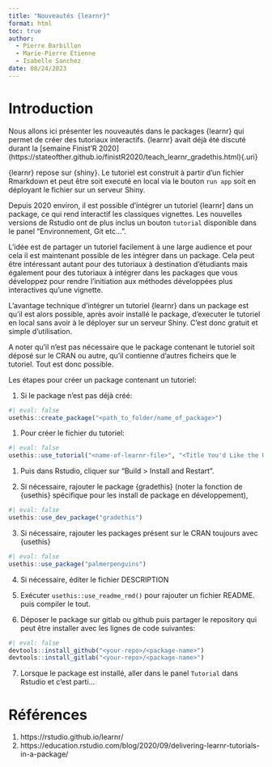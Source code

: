 ```yaml
---
title: "Nouveautés {learnr}"
format: html
toc: true
author: 
  - Pierre Barbillon
  - Marie-Pierre Etienne
  - Isabelle Sanchez
date: 08/24/2023
---
```


# Introduction

Nous allons ici présenter les nouveautés dans le packages {learnr} qui permet de créer des tutoriaux interactifs. {learnr} avait déjà été discuté durant la [semaine Finist'R 2020] (https://stateofther.github.io/finistR2020/teach_learnr_gradethis.html){.uri}


{learnr} repose sur {shiny}. Le tutoriel est construit à partir d'un fichier Rmarkdown et peut être soit executé en local via le bouton `run app` soit en déployant le fichier sur un serveur Shiny.

Depuis 2020 environ, il est possible d'intégrer un tutoriel {learnr] dans un package, ce qui rend interactif les classiques vignettes. Les nouvelles versions de Rstudio ont de plus inclus un bouton `tutorial` disponible dans le panel "Environnement, Git etc...".

L'idée est de partager un tutoriel facilement à une large audience et pour cela il est maintenant possible de les intégrer dans un package. Cela peut être intéressant autant pour des tutoriaux à destination d'étudiants mais également pour des tutoriaux à intégrer dans les packages que vous développez pour rendre l'initiation aux méthodes développées plus interactives qu'une vignette.

L'avantage technique d'intégrer un tutoriel {learnr} dans un package est qu'il est alors possible, après avoir installé le package, d'executer le tutoriel en local sans avoir à le déployer sur un serveur Shiny. C'est donc gratuit et simple d'utilisation.

A noter qu'il n'est pas nécessaire que le package contenant le tutoriel soit déposé sur le CRAN ou autre, qu'il contienne d'autres ficheirs que le tutoriel. Tout est donc possible.

Les étapes pour créer un package contenant un tutoriel:

1.  Si le package n'est pas déjà créé:

```r
#| eval: false
usethis::create_package("<path_to_folder/name_of_package>")
```

1.  Pour créer le fichier du tutoriel:

```r
#| eval: false
usethis::use_tutorial("<name-of-learnr-file>", "<Title You'd Like the User to See>")
```

1.  Puis dans Rstudio, cliquer sur "Build \> Install and Restart".

2.  Si nécessaire, rajouter le package {gradethis} (noter la fonction de {usethis} spécifique pour les install de package en développement),

```r
#| eval: false
usethis::use_dev_package("gradethis")
```

3.  Si nécessaire, rajouter les packages présent sur le CRAN toujours avec {usethis}

```r
#| eval: false
usethis::use_package("palmerpenguins")
```

4.  Si nécessaire, éditer le fichier DESCRIPTION

5.  Exécuter `usethis::use_readme_rmd()` pour rajouter un fichier README. puis compiler le tout.

6.  Déposer le package sur gitlab ou github puis partager le repository qui peut être installer avec les lignes de code suivantes:

```r
#| eval: false
devtools::install_github("<your-repo>/<package-name>")
devtools::install_gitlab("<your-repo>/<package-name>")
```

7.  Lorsque le package est installé, aller dans le panel `Tutorial` dans Rstudio et c'est parti...



# Références

1.  https://rstudio.github.io/learnr/
2.  https://education.rstudio.com/blog/2020/09/delivering-learnr-tutorials-in-a-package/
